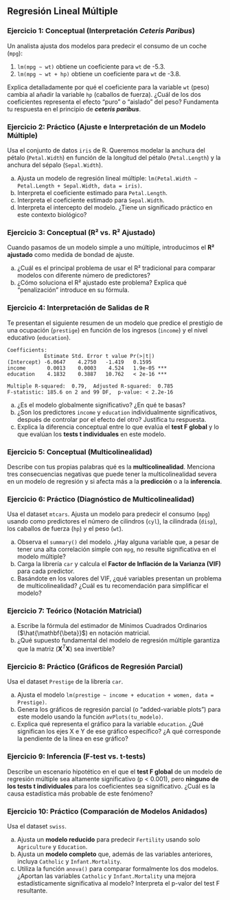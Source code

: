 <!-- ---
title: "Ejercicios: Regresión Lineal Múltiple"
subtitle: "Modelos Estadísticos de Predicción"
author: "Víctor Aceña Gil - Isaac Martín de Diego"
date: today
format: 
  html:
    toc: true
    toc-depth: 3
    code-fold: false
    theme: cosmo
execute:
  warning: false
  message: false
--- -->

## **Regresión Lineal Múltiple**

### Ejercicio 1: Conceptual (Interpretación *Ceteris Paribus*)

Un analista ajusta dos modelos para predecir el consumo de un coche (`mpg`):

1.  `lm(mpg ~ wt)` obtiene un coeficiente para `wt` de -5.3.
2.  `lm(mpg ~ wt + hp)` obtiene un coeficiente para `wt` de -3.8.

Explica detalladamente por qué el coeficiente para la variable `wt` (peso) cambia al añadir la variable `hp` (caballos de fuerza). ¿Cuál de los dos coeficientes representa el efecto "puro" o "aislado" del peso? Fundamenta tu respuesta en el principio de ***ceteris paribus***.



### Ejercicio 2: Práctico (Ajuste e Interpretación de un Modelo Múltiple)

Usa el conjunto de datos `iris` de R. Queremos modelar la anchura del pétalo (`Petal.Width`) en función de la longitud del pétalo (`Petal.Length`) y la anchura del sépalo (`Sepal.Width`).

  a) Ajusta un modelo de regresión lineal múltiple: `lm(Petal.Width ~ Petal.Length + Sepal.Width, data = iris)`.
  b) Interpreta el coeficiente estimado para `Petal.Length`.
  c) Interpreta el coeficiente estimado para `Sepal.Width`.
  d) Interpreta el intercepto del modelo. ¿Tiene un significado práctico en este contexto biológico?



### Ejercicio 3: Conceptual (R² vs. R² Ajustado)

Cuando pasamos de un modelo simple a uno múltiple, introducimos el **R² ajustado** como medida de bondad de ajuste.

  a) ¿Cuál es el principal problema de usar el R² tradicional para comparar modelos con diferente número de predictores?
  b) ¿Cómo soluciona el R² ajustado este problema? Explica qué "penalización" introduce en su fórmula.



### Ejercicio 4: Interpretación de Salidas de R

Te presentan el siguiente resumen de un modelo que predice el prestigio de una ocupación (`prestige`) en función de los ingresos (`income`) y el nivel educativo (`education`).

```
Coefficients:
            Estimate Std. Error t value Pr(>|t|)    
(Intercept) -6.0647    4.2750   -1.419   0.1595    
income       0.0013    0.0003    4.524   1.9e-05 ***
education    4.1832    0.3887   10.762   < 2e-16 ***

Multiple R-squared:  0.79,	Adjusted R-squared:  0.785 
F-statistic: 185.6 on 2 and 99 DF,  p-value: < 2.2e-16
```

  a) ¿Es el modelo globalmente significativo? ¿En qué te basas?
  b) ¿Son los predictores `income` y `education` individualmente significativos, después de controlar por el efecto del otro? Justifica tu respuesta.
  c) Explica la diferencia conceptual entre lo que evalúa el **test F global** y lo que evalúan los **tests t individuales** en este modelo.



### Ejercicio 5: Conceptual (Multicolinealidad)

Describe con tus propias palabras qué es la **multicolinealidad**. Menciona tres consecuencias negativas que puede tener la multicolinealidad severa en un modelo de regresión y si afecta más a la **predicción** o a la **inferencia**.



### Ejercicio 6: Práctico (Diagnóstico de Multicolinealidad)

Usa el dataset `mtcars`. Ajusta un modelo para predecir el consumo (`mpg`) usando como predictores el número de cilindros (`cyl`), la cilindrada (`disp`), los caballos de fuerza (`hp`) y el peso (`wt`).

  a) Observa el `summary()` del modelo. ¿Hay alguna variable que, a pesar de tener una alta correlación simple con `mpg`, no resulte significativa en el modelo múltiple?
  b) Carga la librería `car` y calcula el **Factor de Inflación de la Varianza (VIF)** para cada predictor.
  c) Basándote en los valores del VIF, ¿qué variables presentan un problema de multicolinealidad? ¿Cuál es tu recomendación para simplificar el modelo?



### Ejercicio 7: Teórico (Notación Matricial)

  a) Escribe la fórmula del estimador de Mínimos Cuadrados Ordinarios ($\hat{\mathbf{\beta}}$) en notación matricial.
  b) ¿Qué supuesto fundamental del modelo de regresión múltiple garantiza que la matriz $(\mathbf{X}^T\mathbf{X})$ sea invertible?



### Ejercicio 8: Práctico (Gráficos de Regresión Parcial)

Usa el dataset `Prestige` de la librería `car`.

  a) Ajusta el modelo `lm(prestige ~ income + education + women, data = Prestige)`.
  b) Genera los gráficos de regresión parcial (o "added-variable plots") para este modelo usando la función `avPlots(tu_modelo)`.
  c) Explica qué representa el gráfico para la variable `education`. ¿Qué significan los ejes X e Y de ese gráfico específico? ¿A qué corresponde la pendiente de la línea en ese gráfico?



### Ejercicio 9: Inferencia (F-test vs. t-tests)

Describe un escenario hipotético en el que el **test F global** de un modelo de regresión múltiple sea altamente significativo (p \< 0.001), pero **ninguno de los tests t individuales** para los coeficientes sea significativo. ¿Cuál es la causa estadística más probable de este fenómeno?



### Ejercicio 10: Práctico (Comparación de Modelos Anidados)

Usa el dataset `swiss`.

  a) Ajusta un **modelo reducido** para predecir `Fertility` usando solo `Agriculture` y `Education`.
  b) Ajusta un **modelo completo** que, además de las variables anteriores, incluya `Catholic` y `Infant.Mortality`.
  c) Utiliza la función `anova()` para comparar formalmente los dos modelos. ¿Aportan las variables `Catholic` y `Infant.Mortality` una mejora estadísticamente significativa al modelo? Interpreta el p-valor del test F resultante.